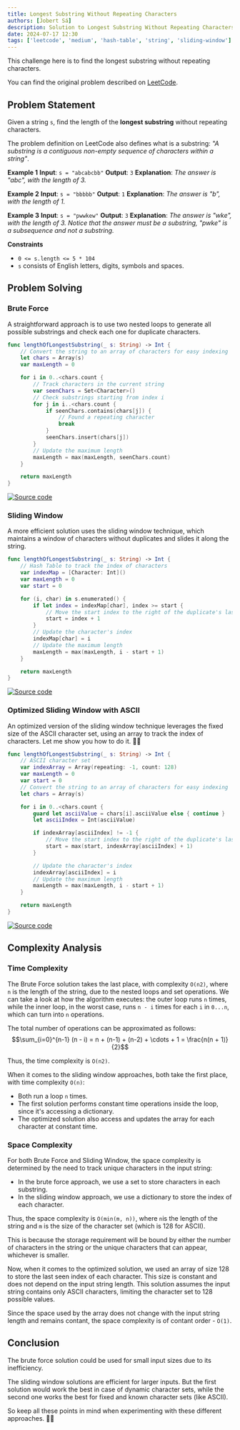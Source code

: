 ```yaml
---
title: Longest Substring Without Repeating Characters
authors: [Jobert Sá]
description: Solution to Longest Substring Without Repeating Characters problem from LeetCode.
date: 2024-07-17 12:30
tags: ['leetcode', 'medium', 'hash-table', 'string', 'sliding-window']
---
```

This challenge here is to find the longest substring without repeating characters.

You can find the original problem described on [LeetCode][problem-url].

## Problem Statement
Given a string `s`, find the length of the **longest substring** without repeating characters.

The problem definition on LeetCode also defines what is a substring:
*"A substring is a contiguous non-empty sequence of characters within a string"*.

**Example 1**
**Input**: `s = "abcabcbb"`
**Output**: `3`
**Explanation**: *The answer is "abc", with the length of 3.*

**Example 2**
**Input**: `s = "bbbbb"`
**Output**: `1`
**Explanation**: *The answer is "b", with the length of 1.*

**Example 3**
**Input**: `s = "pwwkew"`
**Output**: `3`
**Explanation**: *The answer is "wke", with the length of 3.*
*Notice that the answer must be a substring, "pwke" is a subsequence and not a substring.*

**Constraints**
- `0 <= s.length <= 5 * 104`
- `s` consists of English letters, digits, symbols and spaces.

## Problem Solving

### Brute Force
A straightforward approach is to use two nested loops to generate all possible substrings and check each one for duplicate characters.

``` swift
func lengthOfLongestSubstring(_ s: String) -> Int {
    // Convert the string to an array of characters for easy indexing
    let chars = Array(s)
    var maxLength = 0

    for i in 0..<chars.count {
        // Track characters in the current string
        var seenChars = Set<Character>()
        // Check substrings starting from index i
        for j in i..<chars.count {
            if seenChars.contains(chars[j]) {
                // Found a repeating character
                break
            }
            seenChars.insert(chars[j])
        }
        // Update the maximum length
        maxLength = max(maxLength, seenChars.count)
    }

    return maxLength
}
```
[![Source code][solution-shield]][solution1-url]

### Sliding Window
A more efficient solution uses the sliding window technique, which maintains a window of characters without duplicates and slides it along the string.

``` swift
func lengthOfLongestSubstring(_ s: String) -> Int {
    // Hash Table to track the index of characters
    var indexMap = [Character: Int]()
    var maxLength = 0
    var start = 0

    for (i, char) in s.enumerated() {
        if let index = indexMap[char], index >= start {
            // Move the start index to the right of the duplicate's last index
            start = index + 1
        }
        // Update the character's index
        indexMap[char] = i
        // Update the maximum length
        maxLength = max(maxLength, i - start + 1)
    }

    return maxLength
}
```
[![Source code][solution-shield]][solution2-url]

### Optimized Sliding Window with ASCII
An optimized version of the sliding window technique leverages the fixed size of the ASCII character set, using an array to track the index of characters.
Let me show you how to do it. 👨‍🏫

``` swift
func lengthOfLongestSubstring(_ s: String) -> Int {
    // ASCII character set
    var indexArray = Array(repeating: -1, count: 128)
    var maxLength = 0
    var start = 0
    // Convert the string to an array of characters for easy indexing
    let chars = Array(s)

    for i in 0..<chars.count {
        guard let asciiValue = chars[i].asciiValue else { continue }
        let asciiIndex = Int(asciiValue)

        if indexArray[asciiIndex] != -1 {
            // Move the start index to the right of the duplicate's last index
            start = max(start, indexArray[asciiIndex] + 1)
        }

        // Update the character's index
        indexArray[asciiIndex] = i
        // Update the maximum length
        maxLength = max(maxLength, i - start + 1)
    }

    return maxLength
}
```
[![Source code][solution-shield]][solution3-url]

## Complexity Analysis
### Time Complexity
The Brute Force solution takes the last place, with complexity `O(n2)`, where `n` is the length of the string, due to the nested loops and set operations.
We can take a look at how the algorithm executes: the outer loop runs `n` times, while the inner loop, in the worst case, runs `n - i` times for each `i` in `0...n`, which can turn into `n` operations.

The total number of operations can be approximated as follows:
$$\sum_{i=0}^{n-1} (n - i) = n + (n-1) + (n-2) + \cdots + 1 = \frac{n(n + 1)}{2}$$

Thus, the time complexity is `O(n2)`.

When it comes to the sliding window approaches, both take the first place, with time complexity `O(n)`:
- Both run a loop `n` times.
- The first solution performs constant time operations inside the loop, since it's accessing a dictionary.
- The optimized solution also access and updates the array for each character at constant time.
### Space Complexity
For both Brute Force and Sliding Window, the space complexity is determined by the need to track unique characters in the input string:
- In the brute force approach, we use a set to store characters in each substring.
- In the sliding window approach, we use a dictionary to store the index of each character.

Thus, the space complexity is `O(min(m, n))`, where `n`is the length of the string and `m` is the size of the character set (which is 128 for ASCII).

This is because the storage requirement will be bound by either the number of characters in the string or the unique characters that can appear, whichever is smaller.

Now, when it comes to the optimized solution, we used an array of size 128 to store the last seen index of each character. This size is constant and does not depend on the input string length.
This solution assumes the input string contains only ASCII characters, limiting the character set to 128 possible values.

Since the space used by the array does not change with the input string length and remains contant, the space complexity is of contant order - `O(1)`.


## Conclusion
The brute force solution could be used for small input sizes due to its inefficiency.

The sliding window solutions are efficient for larger inputs.
But the first solution would work the best in case of dynamic character sets, while the second one works the best for fixed and known character sets (like ASCII).

So keep all these points in mind when experimenting with these different approaches. 🧑‍🔬

<!-- Markdown references https://www.markdownguide.org/basic-syntax/#reference-style-links -->
[problem-url]: https://leetcode.com/problems/longest-substring-without-repeating-characters
[solution-shield]: https://img.shields.io/badge/-solution-333?style=flat&logo=GitHub&logoColor=white
[solution1-url]: https://github.com/jobearrr/LeetSwift/blob/main/Sources/Solutions/003%20-%20Longest%20Substring%20Without%20Repeating%20Characters/Problem003BruteForceSolution.swift
[solution2-url]: https://github.com/jobearrr/LeetSwift/blob/main/Sources/Solutions/003%20-%20Longest%20Substring%20Without%20Repeating%20Characters/Problem003SlidingWindowSolution.swift
[solution3-url]: https://github.com/jobearrr/LeetSwift/blob/main/Sources/Solutions/003%20-%20Longest%20Substring%20Without%20Repeating%20Characters/Problem003OptimizedSlidingWindowSolution.swift
